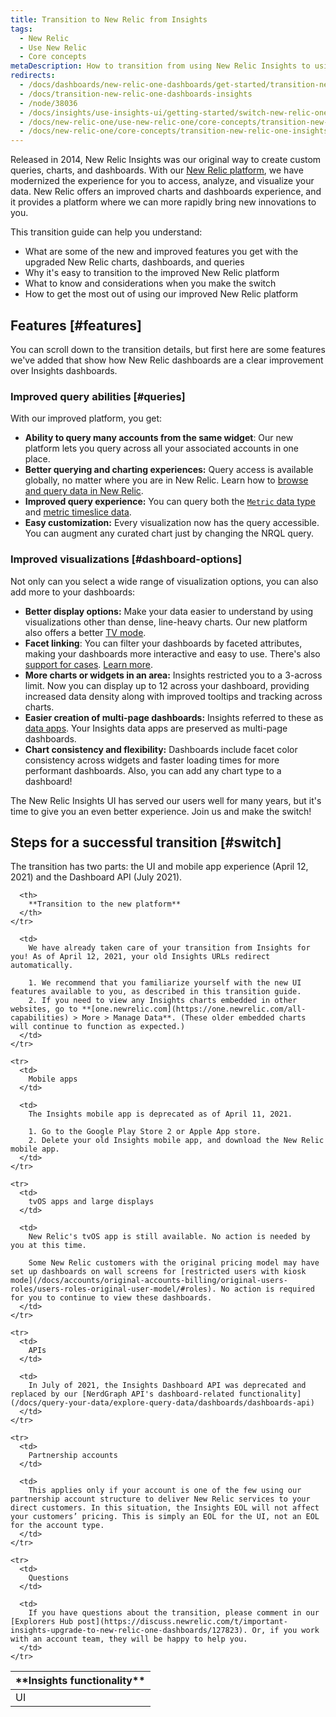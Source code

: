 ```yaml
---
title: Transition to New Relic from Insights
tags:
  - New Relic 
  - Use New Relic 
  - Core concepts
metaDescription: How to transition from using New Relic Insights to using New Relic.
redirects:
  - /docs/dashboards/new-relic-one-dashboards/get-started/transition-new-relic-one-dashboards-insights
  - /docs/transition-new-relic-one-dashboards-insights
  - /node/38036
  - /docs/insights/use-insights-ui/getting-started/switch-new-relic-one-insights
  - /docs/new-relic-one/use-new-relic-one/core-concepts/transition-new-relic-one-insights
  - /docs/new-relic-one/core-concepts/transition-new-relic-one-insights
---
```


Released in 2014, New Relic Insights was our original way to create custom queries, charts, and dashboards. With our [New Relic platform](/docs/new-relic-one/use-new-relic-one/get-started/introduction-new-relic-one), we have modernized the experience for you to access, analyze, and visualize your data. New Relic offers an improved charts and dashboards experience, and it provides a platform where we can more rapidly bring new innovations to you.

This transition guide can help you understand:

* What are some of the new and improved features you get with the upgraded New Relic charts, dashboards, and queries
* Why it's easy to transition to the improved New Relic platform
* What to know and considerations when you make the switch
* How to get the most out of using our improved New Relic platform

## Features [#features]

You can scroll down to the transition details, but first here are some features we've added that show how New Relic dashboards are a clear improvement over Insights dashboards.

### Improved query abilities [#queries]

With our improved platform, you get:

* **Ability to query many accounts from the same widget**: Our new platform lets you query across all your associated accounts in one place.
* **Better querying and charting experiences:** Query access is available globally, no matter where you are in New Relic. Learn how to [browse and query data in New Relic](/docs/query-your-data/explore-query-data/get-started/introduction-querying-new-relic-data/).
* **Improved query experience:** You can query both the [`Metric` data type](/docs/data-ingest-apis/get-data-new-relic/metric-api/view-query-you-metric-data) and [metric timeslice data](/docs/query-data/nrql-new-relic-query-language/nrql-query-tutorials/query-metric-timeslice-data-nrql).
* **Easy customization:** Every visualization now has the query accessible. You can augment any curated chart just by changing the NRQL query.

### Improved visualizations [#dashboard-options]

Not only can you select a wide range of visualization options, you can also add more to your dashboards:

* **Better display options:** Make your data easier to understand by using visualizations other than dense, line-heavy charts. Our new platform also offers a better [TV mode](/docs/query-your-data/explore-query-data/dashboards/manage-your-dashboard#dash-visual-tv).
* **Facet linking**: You can filter your dashboards by faceted attributes, making your dashboards more interactive and easy to use. There's also [support for cases](/docs/query-your-data/explore-query-data/dashboards/filter-new-relic-one-dashboards-facets/#facet-linking-cases). [Learn more](/docs/query-your-data/explore-query-data/dashboards/filter-new-relic-one-dashboards-facets).
* **More charts or widgets in an area:** Insights restricted you to a 3-across limit. Now you can display up to 12 across your dashboard, providing increased data density along with improved tooltips and tracking across charts.
* **Easier creation of multi-page dashboards:** Insights referred to these as [data apps](/docs/dashboards/new-relic-one-dashboards/manage-your-dashboard/create-dashboards-have-multiple-pages). Your Insights data apps are preserved as multi-page dashboards.
* **Chart consistency and flexibility:** Dashboards include facet color consistency across widgets and faster loading times for more performant dashboards. Also, you can add any chart type to a dashboard!

The New Relic Insights UI has served our users well for many years, but it's time to give you an even better experience. Join us and make the switch!

## Steps for a successful transition [#switch]

The transition has two parts: the UI and mobile app experience (April 12, 2021) and the Dashboard API (July 2021).

<table>
  <thead>
    <tr>
      <th style={{ width: "200px" }}>
        **Insights functionality**
      </th>

      <th>
        **Transition to the new platform**
      </th>
    </tr>
  </thead>

  <tbody>
    <tr>
      <td>
        UI
      </td>

      <td>
        We have already taken care of your transition from Insights for you! As of April 12, 2021, your old Insights URLs redirect automatically.

        1. We recommend that you familiarize yourself with the new UI features available to you, as described in this transition guide.
        2. If you need to view any Insights charts embedded in other websites, go to **[one.newrelic.com](https://one.newrelic.com/all-capabilities) > More > Manage Data**. (These older embedded charts will continue to function as expected.)
      </td>
    </tr>

    <tr>
      <td>
        Mobile apps
      </td>

      <td>
        The Insights mobile app is deprecated as of April 11, 2021.

        1. Go to the Google Play Store 2 or Apple App store.
        2. Delete your old Insights mobile app, and download the New Relic mobile app.
      </td>
    </tr>

    <tr>
      <td>
        tvOS apps and large displays
      </td>

      <td>
        New Relic's tvOS app is still available. No action is needed by you at this time.

        Some New Relic customers with the original pricing model may have set up dashboards on wall screens for [restricted users with kiosk mode](/docs/accounts/original-accounts-billing/original-users-roles/users-roles-original-user-model/#roles). No action is required for you to continue to view these dashboards.
      </td>
    </tr>

    <tr>
      <td>
        APIs
      </td>

      <td>
        In July of 2021, the Insights Dashboard API was deprecated and replaced by our [NerdGraph API's dashboard-related functionality](/docs/query-your-data/explore-query-data/dashboards/dashboards-api)
      </td>
    </tr>

    <tr>
      <td>
        Partnership accounts
      </td>

      <td>
        This applies only if your account is one of the few using our partnership account structure to deliver New Relic services to your direct customers. In this situation, the Insights EOL will not affect your customers’ pricing. This is simply an EOL for the UI, not an EOL for the account type.
      </td>
    </tr>

    <tr>
      <td>
        Questions
      </td>

      <td>
        If you have questions about the transition, please comment in our [Explorers Hub post](https://discuss.newrelic.com/t/important-insights-upgrade-to-new-relic-one-dashboards/127823). Or, if you work with an account team, they will be happy to help you.
      </td>
    </tr>
  </tbody>
</table>
